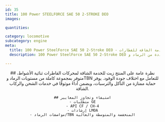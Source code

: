 ```yaml
---
id: 35
title: 100 Power STEELFORCE SAE 50 2-STROKE DEO
images:

quantities:

category: locomotive
subcategory: engine
meta:
  title: 100 Power SteelForce SAE 50 2-Stroke DEO - زيت محرك للخدمة الشاقة للقطارات
  description: 100 Power SteelForce SAE 50 2-Stroke DEO هو زيت محرك للخدمة الشاقة مُصمم لمحركات القاطرات ثنائية الأشواط. متوفر بمستويات متعددة من الرماد وTBN ليتناسب مع اختلاف جودة الوقود، ويوفر حماية ممتازة من التآكل والترسبات، ويضمن أداءً موثوقًا في عمليات الشحن والركاب الشاقة. يلبي متطلبات GE ومعايير API CF / CH-4 وإرشادات LMOA.

---
```


<Header>
    ## نظرة عامة على المنتج
    زيت للخدمة الشاقة لمحركات القاطرات ثنائية الأشواط، متوفر
    بمجموعة كاملة من مستويات الرماد وTBN للتعامل مع اختلاف جودة الوقود.
    يوفر حماية ممتازة من التآكل والترسبات، ويضمن أداءً موثوقًا في
    خدمات الشحن والركاب الشاقة.

    ## استيفاء وتجاوز المعايير
    - متطلبات GE
    - API CF / CH-4
    - إرشادات LMOA
    - مواصفات الرماد/TBN المنخفضة والمتوسطة والعالية

</Header>
